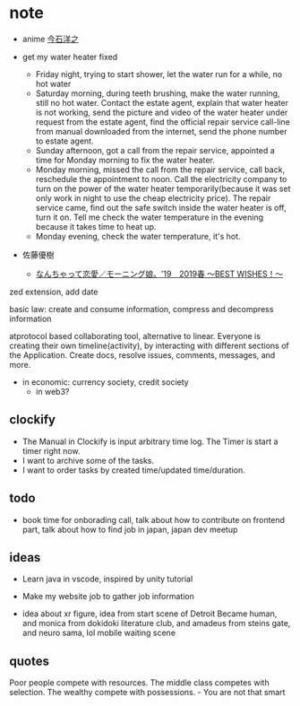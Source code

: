 # note

- anime [今石洋之](https://ja.wikipedia.org/wiki/%E4%BB%8A%E7%9F%B3%E6%B4%8B%E4%B9%8B)

- get my water heater fixed
  - Friday night, trying to start shower, let the water run for a while, no hot water
  - Saturday morning, during teeth brushing, make the water running, still no hot water. Contact the estate agent, explain that water heater is not working, send the picture and video of the water heater under request from the estate agent, find the official repair service call-line from manual downloaded from the internet, send the phone number to estate agent.
  - Sunday afternoon, got a call from the repair service, appointed a time for Monday morning to fix the water heater.
  - Monday morning, missed the call from the repair service, call back, reschedule the appointment to noon. Call the electricity company to turn on the power of the water heater temporarily(because it was set only work in night to use the cheap electricity price). The repair service came, find out the safe switch inside the water heater is off, turn it on. Tell me check the water temperature in the evening because it takes time to heat up.
  - Monday evening, check the water temperature, it's hot.


- 佐藤優樹
  - [ なんちゃって恋愛／モーニング娘。'19　2019春 ～BEST WISHES！～ ](https://youtu.be/OsDWJQn3IJk)



zed extension, add date

basic law: create and consume information, compress and decompress information

atprotocol based collaborating tool, alternative to linear. Everyone is creating their own timeline(activity), by interacting with different sections of the Application. Create docs, resolve issues, comments, messages, and more.

- in economic: currency society, credit society
  - in web3?

## clockify

- The Manual in Clockify is input arbitrary time log. The Timer is start a timer right now.
- I want to archive some of the tasks.
- I want to order tasks by created time/updated time/duration.

## todo

- book time for onborading call, talk about how to contribute on frontend part, talk about how to find job in japan, japan dev meetup

## ideas

- Learn java in vscode, inspired by unity tutorial

- Make my website job to gather job information

- idea about xr figure, idea from start scene of Detroit Became human, and monica from dokidoki literature club, and amadeus from steins gate, and neuro sama, lol mobile waiting scene




## quotes

Poor people compete with resources. The middle class competes with selection. The wealthy compete with possessions. - You are not that smart

##




##
